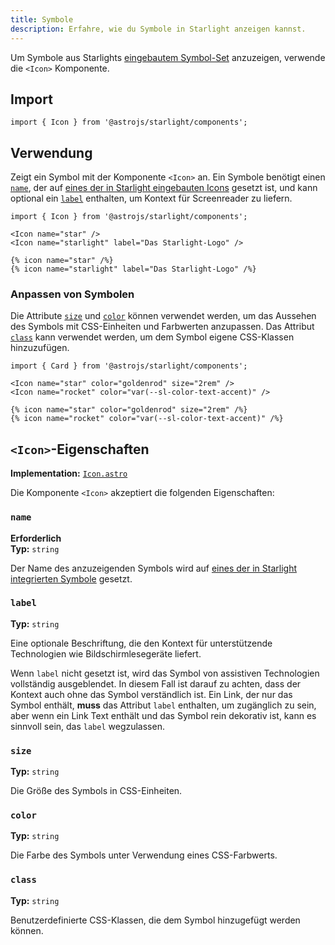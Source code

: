 ```yaml
---
title: Symbole
description: Erfahre, wie du Symbole in Starlight anzeigen kannst.
---
```



Um Symbole aus Starlights [eingebautem Symbol-Set](/de/reference/icons/#alle-symbole) anzuzeigen, verwende die `<Icon>` Komponente.


<Preview>

<Icon
	slot="preview"
	name="open-book"
	color="var(--sl-color-text-accent)"
	size="4rem"
/>

</Preview>

## Import

```tsx
import { Icon } from '@astrojs/starlight/components';
```

## Verwendung

Zeigt ein Symbol mit der Komponente `<Icon>` an.
Ein Symbole benötigt einen [`name`](#name), der auf [eines der in Starlight eingebauten Icons](/de/reference/icons/#alle-symbole) gesetzt ist, und kann optional ein [`label`](#label) enthalten, um Kontext für Screenreader zu liefern.

<Preview>

```mdx
import { Icon } from '@astrojs/starlight/components';

<Icon name="star" />
<Icon name="starlight" label="Das Starlight-Logo" />
```

<Fragment slot="markdoc">

```markdoc
{% icon name="star" /%}
{% icon name="starlight" label="Das Starlight-Logo" /%}
```

</Fragment>

<Fragment slot="preview">
	<Icon name="star" />
	<Icon name="starlight" label="Das Starlight-Logo" />
</Fragment>

</Preview>

### Anpassen von Symbolen

Die Attribute [`size`](#size) und [`color`](#color) können verwendet werden, um das Aussehen des Symbols mit CSS-Einheiten und Farbwerten anzupassen.
Das Attribut [`class`](#class) kann verwendet werden, um dem Symbol eigene CSS-Klassen hinzuzufügen.

<Preview>

```mdx
import { Card } from '@astrojs/starlight/components';

<Icon name="star" color="goldenrod" size="2rem" />
<Icon name="rocket" color="var(--sl-color-text-accent)" />
```

<Fragment slot="markdoc">

```markdoc
{% icon name="star" color="goldenrod" size="2rem" /%}
{% icon name="rocket" color="var(--sl-color-text-accent)" /%}
```

</Fragment>

<Fragment slot="preview">
	<Icon name="star" color="goldenrod" size="2rem" />
	<Icon name="rocket" color="var(--sl-color-text-accent)" />
</Fragment>

</Preview>

## `<Icon>`-Eigenschaften

**Implementation:** [`Icon.astro`](https://github.com/withastro/starlight/blob/main/packages/starlight/user-components/Icon.astro)

Die Komponente `<Icon>` akzeptiert die folgenden Eigenschaften:

### `name`

**Erforderlich**  
**Typ:** `string`

Der Name des anzuzeigenden Symbols wird auf [eines der in Starlight integrierten Symbole](/de/reference/icons/#alle-symbole) gesetzt.

### `label`

**Typ:** `string`

Eine optionale Beschriftung, die den Kontext für unterstützende Technologien wie Bildschirmlesegeräte liefert.

Wenn `label` nicht gesetzt ist, wird das Symbol von assistiven Technologien vollständig ausgeblendet.
In diesem Fall ist darauf zu achten, dass der Kontext auch ohne das Symbol verständlich ist.
Ein Link, der nur das Symbol enthält, **muss** das Attribut `label` enthalten, um zugänglich zu sein, aber wenn ein Link Text enthält und das Symbol rein dekorativ ist, kann es sinnvoll sein, das `label` wegzulassen.

### `size`

**Typ:** `string`

Die Größe des Symbols in CSS-Einheiten.

### `color`

**Typ:** `string`

Die Farbe des Symbols unter Verwendung eines CSS-Farbwerts.

### `class`

**Typ:** `string`

Benutzerdefinierte CSS-Klassen, die dem Symbol hinzugefügt werden können.
